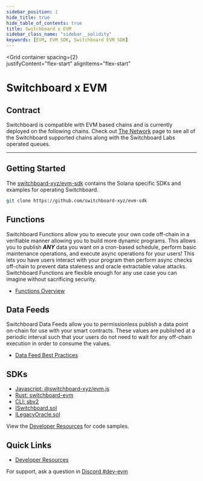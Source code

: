 ```yaml
---
sidebar_position: 1
hide_title: true
hide_table_of_contents: true
title: Switchboard x EVM
sidebar_class_name: "sidebar__solidity"
keywords: [EVM, EVM SDK, Switchboard EVM SDK]
---
```



<Grid 
  container 
  spacing={2}   
  justifyContent="flex-start"
  alignItems="flex-start"
>
  <Grid xs={12}>
    <div style={{ textAlign: "center" }}>
      <h1>Switchboard x EVM</h1>
    </div>
  </Grid>
  <Grid item md={9} xs={12}>

## Contract

Switchboard is compatible with EVM based chains and is currently deployed on the
following chains. Check out [The Network](/network) page to see all of the
Switchboard supported chains along with the Switchboard Labs operated queues.

<Grid container>
  <Grid item>
    <ChainIcon
      to="/evm/coredao"
      title="CoreDAO"
      image="/img/icons/coredao/logo.svg"
    />
  </Grid>
  <Grid item>
    <ChainIcon
      to="/evm/arbitrum"
      title="Arbitrum"
      image="/img/icons/arbitrum/logo.svg"
    />
  </Grid>
</Grid>

<hr />

## Getting Started

The [switchboard-xyz/evm-sdk](https://github.com/switchboard-xyz/evm-sdk)
contains the Solana specific SDKs and examples for operating Switchboard.

```bash
git clone https://github.com/switchboard-xyz/evm-sdk
```

## Functions

Switchboard Functions allow you to execute your own code off-chain in a
verifiable manner allowing you to build more dynamic programs. This allows you
to publish **_ANY_** data you want on a cron-based schedule, perform basic
maintenance operations, and execute async operations for your users! This lets
you have users interact with your program then perform async checks off-chain to
prevent data staleness and oracle extractable value attacks. Switchboard
Functions are flexible enough for any use case you can imagine without
sacrificing security.

- [Functions Overview](/evm/functions)

## Data Feeds

Switchboard Data Feeds allow you to permissionless publish a data point on-chain
for use with your smart contracts. These values are published at a periodic
interval such that your users do not need to wait for any off-chain execution in
order to consume the values.

- [Data Feed Best Practices](/guides/feeds/best-practices)

</Grid>
<Grid item md={3} xs={12}>

## SDKs

- <span class="heading_icon__javascript">
    <a href="/api/evm.js">Javascript: @switchboard-xyz/evm.js</a>
  </span>
- <span class="heading_icon__rust">
    <a href="https://docs.rs/switchboard-evm">Rust: switchboard-evm</a>
  </span>
- <span class="heading_icon__terminal">
    <a href="/api/cli">CLI: sbv2</a>
  </span>
- <span class="heading_icon__solidity">
    <a href="/evm/ISwitchboard.sol">ISwitchboard.sol</a>
  </span>
- <span class="heading_icon__solidity">
    <a href="/evm/ILegacyOracle.sol">ILegacyOracle.sol</a>
  </span>

View the [Developer Resources](/evm/dev) for code samples.

## Quick Links

- [Developer Resources](/evm/dev)

For support, ask a question in
[Discord #dev-evm](https://discord.com/channels/841525135311634443/984343400377647144)

</Grid>
</Grid>
